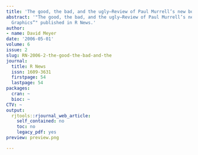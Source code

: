 ```yaml
---
title: 'The good, the bad, and the ugly—Review of Paul Murrell’s new book: “R Graphics”'
abstract: '"The good, the bad, and the ugly—Review of Paul Murrell’s new book: “R
  Graphics”" published in R News.'
author:
- name: David Meyer
date: '2006-05-01'
volume: 6
issue: 2
slug: RN-2006-2-the-good-the-bad-and-the
journal:
  title: R News
  issn: 1609-3631
  firstpage: 54
  lastpage: 54
packages:
  cran: ~
  bioc: ~
CTV: ~
output:
  rjtools::rjournal_web_article:
    self_contained: no
    toc: no
    legacy_pdf: yes
preview: preview.png

---
```


